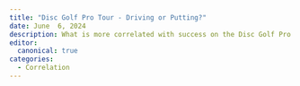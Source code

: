 ```yaml
---
title: "Disc Golf Pro Tour - Driving or Putting?"
date: June  6, 2024
description: What is more correlated with success on the Disc Golf Pro Tour, Driving or Putting?
editor: 
  canonical: true
categories:
  - Correlation
---
```




